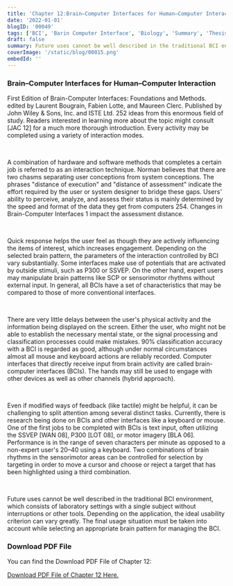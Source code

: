 ```yaml
---
title: 'Chapter 12:Brain–Computer Interfaces for Human–Computer Interaction'
date: '2022-01-01'
blogID: '00049'
tags: ['BCI', 'Barin Computer Interface', 'Biology', 'Summary', 'Thesis', 'Literature Review']
draft: false
summary: Future uses cannot be well described in the traditional BCI environment, which consists of laboratory settings with a single subject without interruptions or other tools. Depending on the application, the ideal usability criterion can vary greatly. The final usage situation must be taken into account while selecting an appropriate brain pattern for managing the BCI.
coverImage: '/static/blog/00015.png'
embedId: ''
---
```


<TOCInline toc={props.toc} exclude="Overview" toHeading={3} />

### Brain–Computer Interfaces for Human–Computer Interaction

First Edition of Brain-Computer Interfaces: Foundations and Methods. edited by Laurent Bougrain, Fabien Lotte, and Maureen Clerc. Published by John Wiley & Sons, Inc. and ISTE Ltd. 252 ideas from this enormous field of study. Readers interested in learning more about the topic might consult [JAC 12] for a much more thorough introduction. Every activity may be completed using a variety of interaction modes.

<br />

A combination of hardware and software methods that completes a certain job is referred to as an interaction technique. Norman believes that there are two chasms separating user conceptions from system conceptions. The phrases "distance of execution" and "distance of assessment" indicate the effort required by the user or system designer to bridge these gaps. Users' ability to perceive, analyze, and assess their status is mainly determined by the speed and format of the data they get from computers 254. Changes in Brain-Computer Interfaces 1 impact the assessment distance.

<br />

Quick response helps the user feel as though they are actively influencing the items of interest, which increases engagement. Depending on the selected brain pattern, the parameters of the interaction controlled by BCI vary substantially. Some interfaces make use of potentials that are activated by outside stimuli, such as P300 or SSVEP. On the other hand, expert users may manipulate brain patterns like SCP or sensorimotor rhythms without external input. In general, all BCIs have a set of characteristics that may be compared to those of more conventional interfaces.

<br />

There are very little delays between the user's physical activity and the information being displayed on the screen. Either the user, who might not be able to establish the necessary mental state, or the signal processing and classification processes could make mistakes. 90% classification accuracy with a BCI is regarded as good, although under normal circumstances almost all mouse and keyboard actions are reliably recorded. Computer interfaces that directly receive input from brain activity are called brain-computer interfaces (BCIs). The hands may still be used to engage with other devices as well as other channels (hybrid approach).

<br />

Even if modified ways of feedback (like tactile) might be helpful, it can be challenging to split attention among several distinct tasks. Currently, there is research being done on BCIs and other interfaces like a keyboard or mouse. One of the first jobs to be completed with BCIs is text input, often utilizing the SSVEP [WAN 08], P300 [LOT 08], or motor imagery [BLA 06]. Performance is in the range of seven characters per minute as opposed to a non-expert user's 20–40 using a keyboard. Two combinations of brain rhythms in the sensorimotor areas can be controlled for selection by targeting in order to move a cursor and choose or reject a target that has been highlighted using a third combination.

<br />

Future uses cannot be well described in the traditional BCI environment, which consists of laboratory settings with a single subject without interruptions or other tools. Depending on the application, the ideal usability criterion can vary greatly. The final usage situation must be taken into account while selecting an appropriate brain pattern for managing the BCI.

### Download PDF File

You can find the Download PDF File of Chapter 12:

<a href="/static/blog/00049_1.pdf" download>
  Download PDF File of Chapter 12 Here.
</a>
